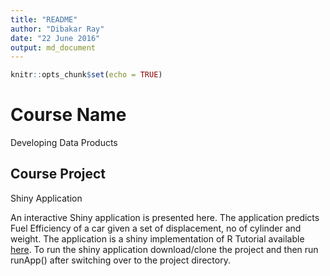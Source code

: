 ```yaml
---
title: "README"
author: "Dibakar Ray"
date: "22 June 2016"
output: md_document
---
```


```r
knitr::opts_chunk$set(echo = TRUE)
```

# Course Name
Developing Data Products

## Course Project
Shiny Application

An interactive Shiny application is presented here. The application predicts Fuel Efficiency of a car given a set of displacement, no of cylinder and weight. The application is a shiny implementation of R Tutorial available  [here](http://varianceexplained.org/RData/code/code_lesson3/).
To run the shiny application download/clone the project and then run runApp() after switching over to the project directory.
